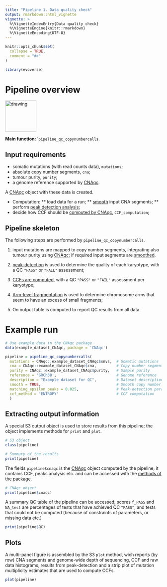 ```yaml
---
title: "Pipeline 1. Data quality check"
output: rmarkdown::html_vignette
vignette: >
  %\VignetteIndexEntry{Data quality check}
  %\VignetteEngine{knitr::rmarkdown}
  %\VignetteEncoding{UTF-8}
---
```


```r
knitr::opts_chunk$set(
  collapse = TRUE,
  comment = "#>"
)
```

```r
library(evoverse)
```

# Pipeline overview 

<img src="pipeline_qc.png" alt="drawing" height="100"/>

**Main function: ** ``pipeline_qc_copynumbercalls`.

## Input requirements

  * somatic mutations (with read counts data), `mutations`;
  * absolute copy number segments, `cna`;
  * tumour purity, `purity`;
  * a genome reference supported by [CNAqc](https://caravagn.github.io/CNAqc/).
  
  A [CNAqc](https://caravagn.github.io/CNAqc/) object with these data is created. 

  * Computation:
  ** load data for a run;
  ** [smooth](https://caravagn.github.io/CNAqcarticles/a5_smoothing.html) input CNA segments;
  ** perform  [peak detection analysis](https://caravagn.github.io/CNAqc/articles/a3_peaks_detection.html);
   * decide how CCF should be [computed by CNAqc](https://caravagn.github.io/CNAqc/articles/a4_ccf_computation.html), `CCF_computation`;


## Pipeline skeleton

The following steps are performed by `pipeline_qc_copynumbercalls`.

1. input mutations are mapped to copy number segments, integrating also tumour purity using [CNAqc](https://caravagn.github.io/CNAqc/); if required input segments are [smoothed](https://caravagn.github.io/CNAqcarticles/a5_smoothing.html).

2. [peak-detection](https://caravagn.github.io/CNAqc/articles/a3_peaks_detection.html) is used to determine the quality of each karyotype, with a QC `"PASS"` or `"FAIL"` assessment;

3. [CCFs are computed](https://caravagn.github.io/CNAqc/articles/a4_ccf_computation.html), with a QC `"PASS"` or `"FAIL"` assessment per karyotype;

4. [Arm-level fragmentation](https://caravagn.github.io/CNAqc/articles/a6_fragmentation.html) is used to determine chromosome arms that seem to have an excess of small fragments;

4. On output table is computed to report QC results from all data.

# Example run

```r
# Use example data in the CNAqc package
data(example_dataset_CNAqc, package = 'CNAqc')

pipeline = pipeline_qc_copynumbercalls(
  mutations = CNAqc::example_dataset_CNAqc$snvs,  # Somatic mutations
  cna = CNAqc::example_dataset_CNAqc$cna,         # Copy number segments
  purity = CNAqc::example_dataset_CNAqc$purity,   # Sample purity
  reference = 'GRCh38',                           # Genome reference
  description = "Example dataset for QC",         # Dataset description
  smooth = TRUE,                                  # Smooth copy number segments
  matching_epsilon_peaks = 0.025,                 # Peak-detection parameters
  ccf_method = 'ENTROPY'                          # CCF computation
  )
```

## Extracting output information

A special S3 output object is used to store results from this pipeline; the object implements methods for `print` and `plot`.

```r
# S3 object
class(pipeline)

# Summary of the results
print(pipeline)
```


The fields `pipeline$cnaqc` is the [CNAqc](https://caravagn.github.io/CNAqc/) object computed by the pipeline; it contains CCF, peaks analysis etc. and can be accessed with the [methods of the package](https://caravagn.github.io/CNAqc/).

```r
# CNAqc object
print(pipeline$cnaqc)
```


A summary QC table of the pipeline can be accessed; scores `f_PASS` and `NA_test` are percentages of tests that have achieved QC `"PASS"`, and tests that could not be computed (because of constraints of parameters, or missing data etc.) 

```r
print(pipeline$QC)
```

## Plots

A multi-panel figure is assembled by the S3 `plot` method, wich reports (by row) CNA segments and genome-wide depth of sequencing, CCF and raw data histograms, results from peak-detection and a strip plot of mutation multiplicity estimates that are used to compute CCFs.

```r
plot(pipeline)
```
